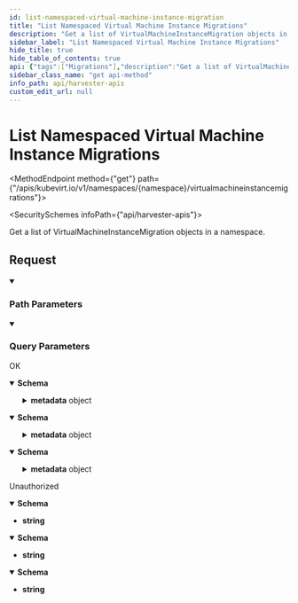 ```yaml
---
id: list-namespaced-virtual-machine-instance-migration
title: "List Namespaced Virtual Machine Instance Migrations"
description: "Get a list of VirtualMachineInstanceMigration objects in a namespace."
sidebar_label: "List Namespaced Virtual Machine Instance Migrations"
hide_title: true
hide_table_of_contents: true
api: {"tags":["Migrations"],"description":"Get a list of VirtualMachineInstanceMigration objects in a namespace.","operationId":"listNamespacedVirtualMachineInstanceMigration","parameters":[{"name":"continue","in":"query","description":"The continue option should be set when retrieving more results from the server. Since this value is server defined, clients may only use the continue value from a previous query result with identical query parameters (except for the value of continue) and the server may reject a continue value it does not recognize. If the specified continue value is no longer valid whether due to expiration (generally five to fifteen minutes) or a configuration change on the server the server will respond with a 410 ResourceExpired error indicating the client must restart their list without the continue field. This field is not supported when watch is true. Clients may start a watch from the last resourceVersion value returned by the server and not miss any modifications.","schema":{"type":"string"}},{"name":"fieldSelector","in":"query","description":"A selector to restrict the list of returned objects by their fields. Defaults to everything.","schema":{"type":"string"}},{"name":"includeUninitialized","in":"query","description":"If true, partially initialized resources are included in the response.","schema":{"type":"boolean"}},{"name":"labelSelector","in":"query","description":"A selector to restrict the list of returned objects by their labels. Defaults to everything","schema":{"type":"string"}},{"name":"limit","in":"query","description":"limit is a maximum number of responses to return for a list call. If more items exist, the server will set the `continue` field on the list metadata to a value that can be used with the same initial query to retrieve the next set of results. Setting a limit may return fewer than the requested amount of items (up to zero items) in the event all requested objects are filtered out and clients should only use the presence of the continue field to determine whether more results are available. Servers may choose not to support the limit argument and will return all of the available results. If limit is specified and the continue field is empty, clients may assume that no more results are available. This field is not supported if watch is true.\n\nThe server guarantees that the objects returned when using continue will be identical to issuing a single list call without a limit - that is, no objects created, modified, or deleted after the first request is issued will be included in any subsequent continued requests. This is sometimes referred to as a consistent snapshot, and ensures that a client that is using limit to receive smaller chunks of a very large result can ensure they see all possible objects. If objects are updated during a chunked list the version of the object that was present at the time the first list result was calculated is returned.","schema":{"type":"integer"}},{"name":"resourceVersion","in":"query","description":"When specified with a watch call, shows changes that occur after that particular version of a resource. Defaults to changes from the beginning of history.","schema":{"type":"string"}},{"name":"timeoutSeconds","in":"query","description":"TimeoutSeconds for the list/watch call.","schema":{"type":"integer"}},{"name":"watch","in":"query","description":"Watch for changes to the described resources and return them as a stream of add, update, and remove notifications. Specify resourceVersion.","schema":{"type":"boolean"}},{"name":"namespace","in":"path","description":"Object name and auth scope, such as for teams and projects","required":true,"schema":{"type":"string","pattern":"[a-z0-9][a-z0-9\\-]*"}}],"responses":{"200":{"description":"OK","content":{"application/json":{"schema":{"type":"object","required":["apiVersion","items","kind"],"properties":{"apiVersion":{"type":"string"},"items":{"type":"array","items":{"default":{},"allOf":[{"type":"object","required":["apiVersion","kind","spec"],"properties":{"apiVersion":{"type":"string"},"kind":{"type":"string"},"metadata":{"default":{},"allOf":[{"type":"object","required":["name"],"properties":{"name":{"type":"string"},"namespace":{"type":"string"}},"title":"k8s.io.v1.ObjectMeta"}]},"spec":{"default":{},"allOf":[{"type":"object","properties":{"vmiName":{"type":"string"}},"title":"kubevirt.io.api.core.v1.VirtualMachineInstanceMigrationSpec"}]},"status":{"default":{},"allOf":[{"type":"object","properties":{"conditions":{"type":"array","items":{"default":{},"allOf":[{"type":"object","required":["status","type"],"properties":{"lastProbeTime":{"default":{},"allOf":[{"type":"string","default":"","title":"k8s.io.v1.Time"}]},"lastTransitionTime":{"default":{},"allOf":[{"type":"string","default":"","title":"k8s.io.v1.Time"}]},"message":{"type":"string"},"reason":{"type":"string"},"status":{"type":"string","default":""},"type":{"type":"string","default":""}},"title":"kubevirt.io.api.core.v1.VirtualMachineInstanceMigrationCondition"}]}},"migrationState":{"type":"object","properties":{"abortRequested":{"type":"boolean"},"abortStatus":{"type":"string"},"completed":{"type":"boolean"},"endTimestamp":{"type":"string","default":"","title":"k8s.io.v1.Time"},"failed":{"type":"boolean"},"migrationConfiguration":{"type":"object","properties":{"allowAutoConverge":{"type":"boolean"},"allowPostCopy":{"type":"boolean"},"bandwidthPerMigration":{"type":"string","title":"k8s.io.apimachinery.pkg.api.resource.Quantity"},"completionTimeoutPerGiB":{"type":"integer","format":"int64"},"disableTLS":{"type":"boolean"},"matchSELinuxLevelOnMigration":{"type":"boolean"},"network":{"type":"string"},"nodeDrainTaintKey":{"type":"string"},"parallelMigrationsPerCluster":{"type":"integer","format":"int64"},"parallelOutboundMigrationsPerNode":{"type":"integer","format":"int64"},"progressTimeout":{"type":"integer","format":"int64"},"unsafeMigrationOverride":{"type":"boolean"}},"title":"kubevirt.io.api.core.v1.MigrationConfiguration"},"migrationPolicyName":{"type":"string"},"migrationUid":{"type":"string"},"mode":{"type":"string"},"sourceNode":{"type":"string"},"startTimestamp":{"type":"string","default":"","title":"k8s.io.v1.Time"},"targetAttachmentPodUID":{"type":"string"},"targetCPUSet":{"type":"array","items":{"type":"integer","format":"int32","default":0},"x-kubernetes-list-type":"atomic"},"targetDirectMigrationNodePorts":{"type":"object","additionalProperties":{"type":"integer","format":"int32","default":0}},"targetNode":{"type":"string"},"targetNodeAddress":{"type":"string"},"targetNodeDomainDetected":{"type":"boolean"},"targetNodeDomainReadyTimestamp":{"type":"string","default":"","title":"k8s.io.v1.Time"},"targetNodeTopology":{"type":"string"},"targetPod":{"type":"string"}},"title":"kubevirt.io.api.core.v1.VirtualMachineInstanceMigrationState"},"phase":{"type":"string"},"phaseTransitionTimestamps":{"type":"array","items":{"default":{},"allOf":[{"type":"object","properties":{"phase":{"type":"string"},"phaseTransitionTimestamp":{"default":{},"allOf":[{"type":"string","default":"","title":"k8s.io.v1.Time"}]}},"title":"kubevirt.io.api.core.v1.VirtualMachineInstanceMigrationPhaseTransitionTimestamp"}]},"x-kubernetes-list-type":"atomic"}},"title":"kubevirt.io.api.core.v1.VirtualMachineInstanceMigrationStatus"}]}},"title":"kubevirt.io.api.core.v1.VirtualMachineInstanceMigration"}]}},"kind":{"type":"string"},"metadata":{"default":{},"allOf":[{"type":"object","properties":{"continue":{"type":"string"},"remainingItemCount":{"type":"integer","format":"int64"},"resourceVersion":{"type":"string"},"selfLink":{"type":"string"}},"title":"k8s.io.v1.ListMeta"}]}},"title":"kubevirt.io.api.core.v1.VirtualMachineInstanceMigrationList"}},"application/json;stream=watch":{"schema":{"type":"object","required":["apiVersion","items","kind"],"properties":{"apiVersion":{"type":"string"},"items":{"type":"array","items":{"default":{},"allOf":[{"type":"object","required":["apiVersion","kind","spec"],"properties":{"apiVersion":{"type":"string"},"kind":{"type":"string"},"metadata":{"default":{},"allOf":[{"type":"object","required":["name"],"properties":{"name":{"type":"string"},"namespace":{"type":"string"}},"title":"k8s.io.v1.ObjectMeta"}]},"spec":{"default":{},"allOf":[{"type":"object","properties":{"vmiName":{"type":"string"}},"title":"kubevirt.io.api.core.v1.VirtualMachineInstanceMigrationSpec"}]},"status":{"default":{},"allOf":[{"type":"object","properties":{"conditions":{"type":"array","items":{"default":{},"allOf":[{"type":"object","required":["status","type"],"properties":{"lastProbeTime":{"default":{},"allOf":[{"type":"string","default":"","title":"k8s.io.v1.Time"}]},"lastTransitionTime":{"default":{},"allOf":[{"type":"string","default":"","title":"k8s.io.v1.Time"}]},"message":{"type":"string"},"reason":{"type":"string"},"status":{"type":"string","default":""},"type":{"type":"string","default":""}},"title":"kubevirt.io.api.core.v1.VirtualMachineInstanceMigrationCondition"}]}},"migrationState":{"type":"object","properties":{"abortRequested":{"type":"boolean"},"abortStatus":{"type":"string"},"completed":{"type":"boolean"},"endTimestamp":{"type":"string","default":"","title":"k8s.io.v1.Time"},"failed":{"type":"boolean"},"migrationConfiguration":{"type":"object","properties":{"allowAutoConverge":{"type":"boolean"},"allowPostCopy":{"type":"boolean"},"bandwidthPerMigration":{"type":"string","title":"k8s.io.apimachinery.pkg.api.resource.Quantity"},"completionTimeoutPerGiB":{"type":"integer","format":"int64"},"disableTLS":{"type":"boolean"},"matchSELinuxLevelOnMigration":{"type":"boolean"},"network":{"type":"string"},"nodeDrainTaintKey":{"type":"string"},"parallelMigrationsPerCluster":{"type":"integer","format":"int64"},"parallelOutboundMigrationsPerNode":{"type":"integer","format":"int64"},"progressTimeout":{"type":"integer","format":"int64"},"unsafeMigrationOverride":{"type":"boolean"}},"title":"kubevirt.io.api.core.v1.MigrationConfiguration"},"migrationPolicyName":{"type":"string"},"migrationUid":{"type":"string"},"mode":{"type":"string"},"sourceNode":{"type":"string"},"startTimestamp":{"type":"string","default":"","title":"k8s.io.v1.Time"},"targetAttachmentPodUID":{"type":"string"},"targetCPUSet":{"type":"array","items":{"type":"integer","format":"int32","default":0},"x-kubernetes-list-type":"atomic"},"targetDirectMigrationNodePorts":{"type":"object","additionalProperties":{"type":"integer","format":"int32","default":0}},"targetNode":{"type":"string"},"targetNodeAddress":{"type":"string"},"targetNodeDomainDetected":{"type":"boolean"},"targetNodeDomainReadyTimestamp":{"type":"string","default":"","title":"k8s.io.v1.Time"},"targetNodeTopology":{"type":"string"},"targetPod":{"type":"string"}},"title":"kubevirt.io.api.core.v1.VirtualMachineInstanceMigrationState"},"phase":{"type":"string"},"phaseTransitionTimestamps":{"type":"array","items":{"default":{},"allOf":[{"type":"object","properties":{"phase":{"type":"string"},"phaseTransitionTimestamp":{"default":{},"allOf":[{"type":"string","default":"","title":"k8s.io.v1.Time"}]}},"title":"kubevirt.io.api.core.v1.VirtualMachineInstanceMigrationPhaseTransitionTimestamp"}]},"x-kubernetes-list-type":"atomic"}},"title":"kubevirt.io.api.core.v1.VirtualMachineInstanceMigrationStatus"}]}},"title":"kubevirt.io.api.core.v1.VirtualMachineInstanceMigration"}]}},"kind":{"type":"string"},"metadata":{"default":{},"allOf":[{"type":"object","properties":{"continue":{"type":"string"},"remainingItemCount":{"type":"integer","format":"int64"},"resourceVersion":{"type":"string"},"selfLink":{"type":"string"}},"title":"k8s.io.v1.ListMeta"}]}},"title":"kubevirt.io.api.core.v1.VirtualMachineInstanceMigrationList"}},"application/yaml":{"schema":{"type":"object","required":["apiVersion","items","kind"],"properties":{"apiVersion":{"type":"string"},"items":{"type":"array","items":{"default":{},"allOf":[{"type":"object","required":["apiVersion","kind","spec"],"properties":{"apiVersion":{"type":"string"},"kind":{"type":"string"},"metadata":{"default":{},"allOf":[{"type":"object","required":["name"],"properties":{"name":{"type":"string"},"namespace":{"type":"string"}},"title":"k8s.io.v1.ObjectMeta"}]},"spec":{"default":{},"allOf":[{"type":"object","properties":{"vmiName":{"type":"string"}},"title":"kubevirt.io.api.core.v1.VirtualMachineInstanceMigrationSpec"}]},"status":{"default":{},"allOf":[{"type":"object","properties":{"conditions":{"type":"array","items":{"default":{},"allOf":[{"type":"object","required":["status","type"],"properties":{"lastProbeTime":{"default":{},"allOf":[{"type":"string","default":"","title":"k8s.io.v1.Time"}]},"lastTransitionTime":{"default":{},"allOf":[{"type":"string","default":"","title":"k8s.io.v1.Time"}]},"message":{"type":"string"},"reason":{"type":"string"},"status":{"type":"string","default":""},"type":{"type":"string","default":""}},"title":"kubevirt.io.api.core.v1.VirtualMachineInstanceMigrationCondition"}]}},"migrationState":{"type":"object","properties":{"abortRequested":{"type":"boolean"},"abortStatus":{"type":"string"},"completed":{"type":"boolean"},"endTimestamp":{"type":"string","default":"","title":"k8s.io.v1.Time"},"failed":{"type":"boolean"},"migrationConfiguration":{"type":"object","properties":{"allowAutoConverge":{"type":"boolean"},"allowPostCopy":{"type":"boolean"},"bandwidthPerMigration":{"type":"string","title":"k8s.io.apimachinery.pkg.api.resource.Quantity"},"completionTimeoutPerGiB":{"type":"integer","format":"int64"},"disableTLS":{"type":"boolean"},"matchSELinuxLevelOnMigration":{"type":"boolean"},"network":{"type":"string"},"nodeDrainTaintKey":{"type":"string"},"parallelMigrationsPerCluster":{"type":"integer","format":"int64"},"parallelOutboundMigrationsPerNode":{"type":"integer","format":"int64"},"progressTimeout":{"type":"integer","format":"int64"},"unsafeMigrationOverride":{"type":"boolean"}},"title":"kubevirt.io.api.core.v1.MigrationConfiguration"},"migrationPolicyName":{"type":"string"},"migrationUid":{"type":"string"},"mode":{"type":"string"},"sourceNode":{"type":"string"},"startTimestamp":{"type":"string","default":"","title":"k8s.io.v1.Time"},"targetAttachmentPodUID":{"type":"string"},"targetCPUSet":{"type":"array","items":{"type":"integer","format":"int32","default":0},"x-kubernetes-list-type":"atomic"},"targetDirectMigrationNodePorts":{"type":"object","additionalProperties":{"type":"integer","format":"int32","default":0}},"targetNode":{"type":"string"},"targetNodeAddress":{"type":"string"},"targetNodeDomainDetected":{"type":"boolean"},"targetNodeDomainReadyTimestamp":{"type":"string","default":"","title":"k8s.io.v1.Time"},"targetNodeTopology":{"type":"string"},"targetPod":{"type":"string"}},"title":"kubevirt.io.api.core.v1.VirtualMachineInstanceMigrationState"},"phase":{"type":"string"},"phaseTransitionTimestamps":{"type":"array","items":{"default":{},"allOf":[{"type":"object","properties":{"phase":{"type":"string"},"phaseTransitionTimestamp":{"default":{},"allOf":[{"type":"string","default":"","title":"k8s.io.v1.Time"}]}},"title":"kubevirt.io.api.core.v1.VirtualMachineInstanceMigrationPhaseTransitionTimestamp"}]},"x-kubernetes-list-type":"atomic"}},"title":"kubevirt.io.api.core.v1.VirtualMachineInstanceMigrationStatus"}]}},"title":"kubevirt.io.api.core.v1.VirtualMachineInstanceMigration"}]}},"kind":{"type":"string"},"metadata":{"default":{},"allOf":[{"type":"object","properties":{"continue":{"type":"string"},"remainingItemCount":{"type":"integer","format":"int64"},"resourceVersion":{"type":"string"},"selfLink":{"type":"string"}},"title":"k8s.io.v1.ListMeta"}]}},"title":"kubevirt.io.api.core.v1.VirtualMachineInstanceMigrationList"}}}},"401":{"description":"Unauthorized","content":{"application/json":{"schema":{"type":"string"}},"application/json;stream=watch":{"schema":{"type":"string"}},"application/yaml":{"schema":{"type":"string"}}}}},"method":"get","path":"/apis/kubevirt.io/v1/namespaces/{namespace}/virtualmachineinstancemigrations","securitySchemes":{"Basic":{"type":"http","scheme":"basic"},"Bearer":{"type":"http","scheme":"bearer"}},"info":{"title":"Harvester APIs","version":"v1beta1"},"postman":{"name":"List Namespaced Virtual Machine Instance Migrations","description":{"content":"Get a list of VirtualMachineInstanceMigration objects in a namespace.","type":"text/plain"},"url":{"path":["apis","kubevirt.io","v1","namespaces",":namespace","virtualmachineinstancemigrations"],"host":["{{baseUrl}}"],"query":[{"disabled":false,"description":{"content":"The continue option should be set when retrieving more results from the server. Since this value is server defined, clients may only use the continue value from a previous query result with identical query parameters (except for the value of continue) and the server may reject a continue value it does not recognize. If the specified continue value is no longer valid whether due to expiration (generally five to fifteen minutes) or a configuration change on the server the server will respond with a 410 ResourceExpired error indicating the client must restart their list without the continue field. This field is not supported when watch is true. Clients may start a watch from the last resourceVersion value returned by the server and not miss any modifications.","type":"text/plain"},"key":"continue","value":""},{"disabled":false,"description":{"content":"A selector to restrict the list of returned objects by their fields. Defaults to everything.","type":"text/plain"},"key":"fieldSelector","value":""},{"disabled":false,"description":{"content":"If true, partially initialized resources are included in the response.","type":"text/plain"},"key":"includeUninitialized","value":""},{"disabled":false,"description":{"content":"A selector to restrict the list of returned objects by their labels. Defaults to everything","type":"text/plain"},"key":"labelSelector","value":""},{"disabled":false,"description":{"content":"limit is a maximum number of responses to return for a list call. If more items exist, the server will set the `continue` field on the list metadata to a value that can be used with the same initial query to retrieve the next set of results. Setting a limit may return fewer than the requested amount of items (up to zero items) in the event all requested objects are filtered out and clients should only use the presence of the continue field to determine whether more results are available. Servers may choose not to support the limit argument and will return all of the available results. If limit is specified and the continue field is empty, clients may assume that no more results are available. This field is not supported if watch is true.\n\nThe server guarantees that the objects returned when using continue will be identical to issuing a single list call without a limit - that is, no objects created, modified, or deleted after the first request is issued will be included in any subsequent continued requests. This is sometimes referred to as a consistent snapshot, and ensures that a client that is using limit to receive smaller chunks of a very large result can ensure they see all possible objects. If objects are updated during a chunked list the version of the object that was present at the time the first list result was calculated is returned.","type":"text/plain"},"key":"limit","value":""},{"disabled":false,"description":{"content":"When specified with a watch call, shows changes that occur after that particular version of a resource. Defaults to changes from the beginning of history.","type":"text/plain"},"key":"resourceVersion","value":""},{"disabled":false,"description":{"content":"TimeoutSeconds for the list/watch call.","type":"text/plain"},"key":"timeoutSeconds","value":""},{"disabled":false,"description":{"content":"Watch for changes to the described resources and return them as a stream of add, update, and remove notifications. Specify resourceVersion.","type":"text/plain"},"key":"watch","value":""}],"variable":[{"disabled":false,"description":{"content":"(Required) Object name and auth scope, such as for teams and projects","type":"text/plain"},"type":"any","value":"","key":"namespace"}]},"header":[{"key":"Accept","value":"application/json"}],"method":"GET"}}
sidebar_class_name: "get api-method"
info_path: api/harvester-apis
custom_edit_url: null
---
```



<h1 className={"openapi__heading"}>List Namespaced Virtual Machine Instance Migrations</h1>

<MethodEndpoint method={"get"} path={"/apis/kubevirt.io/v1/namespaces/{namespace}/virtualmachineinstancemigrations"}></MethodEndpoint>

<SecuritySchemes infoPath={"api/harvester-apis"}></SecuritySchemes>



Get a list of VirtualMachineInstanceMigration objects in a namespace.

## Request

<details style={{"marginBottom":"1rem"}} className={"openapi-markdown__details"} data-collapsed={false} open={true}><summary style={{}}><h3 className={"openapi-markdown__details-summary-header-params"}>Path Parameters</h3></summary><div><ul><ParamsItem className={"paramsItem"} param={{"name":"namespace","in":"path","description":"Object name and auth scope, such as for teams and projects","required":true,"schema":{"type":"string","pattern":"[a-z0-9][a-z0-9\\-]*"}}}></ParamsItem></ul></div></details><details style={{"marginBottom":"1rem"}} className={"openapi-markdown__details"} data-collapsed={false} open={true}><summary style={{}}><h3 className={"openapi-markdown__details-summary-header-params"}>Query Parameters</h3></summary><div><ul><ParamsItem className={"paramsItem"} param={{"name":"continue","in":"query","description":"The continue option should be set when retrieving more results from the server. Since this value is server defined, clients may only use the continue value from a previous query result with identical query parameters (except for the value of continue) and the server may reject a continue value it does not recognize. If the specified continue value is no longer valid whether due to expiration (generally five to fifteen minutes) or a configuration change on the server the server will respond with a 410 ResourceExpired error indicating the client must restart their list without the continue field. This field is not supported when watch is true. Clients may start a watch from the last resourceVersion value returned by the server and not miss any modifications.","schema":{"type":"string"}}}></ParamsItem><ParamsItem className={"paramsItem"} param={{"name":"fieldSelector","in":"query","description":"A selector to restrict the list of returned objects by their fields. Defaults to everything.","schema":{"type":"string"}}}></ParamsItem><ParamsItem className={"paramsItem"} param={{"name":"includeUninitialized","in":"query","description":"If true, partially initialized resources are included in the response.","schema":{"type":"boolean"}}}></ParamsItem><ParamsItem className={"paramsItem"} param={{"name":"labelSelector","in":"query","description":"A selector to restrict the list of returned objects by their labels. Defaults to everything","schema":{"type":"string"}}}></ParamsItem><ParamsItem className={"paramsItem"} param={{"name":"limit","in":"query","description":"limit is a maximum number of responses to return for a list call. If more items exist, the server will set the `continue` field on the list metadata to a value that can be used with the same initial query to retrieve the next set of results. Setting a limit may return fewer than the requested amount of items (up to zero items) in the event all requested objects are filtered out and clients should only use the presence of the continue field to determine whether more results are available. Servers may choose not to support the limit argument and will return all of the available results. If limit is specified and the continue field is empty, clients may assume that no more results are available. This field is not supported if watch is true.\n\nThe server guarantees that the objects returned when using continue will be identical to issuing a single list call without a limit - that is, no objects created, modified, or deleted after the first request is issued will be included in any subsequent continued requests. This is sometimes referred to as a consistent snapshot, and ensures that a client that is using limit to receive smaller chunks of a very large result can ensure they see all possible objects. If objects are updated during a chunked list the version of the object that was present at the time the first list result was calculated is returned.","schema":{"type":"integer"}}}></ParamsItem><ParamsItem className={"paramsItem"} param={{"name":"resourceVersion","in":"query","description":"When specified with a watch call, shows changes that occur after that particular version of a resource. Defaults to changes from the beginning of history.","schema":{"type":"string"}}}></ParamsItem><ParamsItem className={"paramsItem"} param={{"name":"timeoutSeconds","in":"query","description":"TimeoutSeconds for the list/watch call.","schema":{"type":"integer"}}}></ParamsItem><ParamsItem className={"paramsItem"} param={{"name":"watch","in":"query","description":"Watch for changes to the described resources and return them as a stream of add, update, and remove notifications. Specify resourceVersion.","schema":{"type":"boolean"}}}></ParamsItem></ul></div></details><div><div><ApiTabs><TabItem label={"200"} value={"200"}><div>

OK

</div><div><MimeTabs className={"openapi-tabs__mime"} schemaType={"response"}><TabItem label={"application/json"} value={"application/json"}><SchemaTabs className={"openapi-tabs__schema"}><TabItem label={"Schema"} value={"Schema"}><details style={{}} className={"openapi-markdown__details response"} data-collapsed={false} open={true}><summary style={{}} className={"openapi-markdown__details-summary-response"}><strong>Schema</strong></summary><div style={{"textAlign":"left","marginLeft":"1rem"}}></div><ul style={{"marginLeft":"1rem"}}><SchemaItem collapsible={false} name={"apiVersion"} required={true} schemaName={"string"} qualifierMessage={undefined} schema={{"type":"string"}}></SchemaItem><SchemaItem collapsible={false} name={"items"} required={true} schemaName={"object[]"} qualifierMessage={undefined} schema={{"type":"array","items":{"default":{},"allOf":[{"type":"object","required":["apiVersion","kind","spec"],"properties":{"apiVersion":{"type":"string"},"kind":{"type":"string"},"metadata":{"default":{},"allOf":[{"type":"object","required":["name"],"properties":{"name":{"type":"string"},"namespace":{"type":"string"}},"title":"k8s.io.v1.ObjectMeta"}]},"spec":{"default":{},"allOf":[{"type":"object","properties":{"vmiName":{"type":"string"}},"title":"kubevirt.io.api.core.v1.VirtualMachineInstanceMigrationSpec"}]},"status":{"default":{},"allOf":[{"type":"object","properties":{"conditions":{"type":"array","items":{"default":{},"allOf":[{"type":"object","required":["status","type"],"properties":{"lastProbeTime":{"default":{},"allOf":[{"type":"string","default":"","title":"k8s.io.v1.Time"}]},"lastTransitionTime":{"default":{},"allOf":[{"type":"string","default":"","title":"k8s.io.v1.Time"}]},"message":{"type":"string"},"reason":{"type":"string"},"status":{"type":"string","default":""},"type":{"type":"string","default":""}},"title":"kubevirt.io.api.core.v1.VirtualMachineInstanceMigrationCondition"}]}},"migrationState":{"type":"object","properties":{"abortRequested":{"type":"boolean"},"abortStatus":{"type":"string"},"completed":{"type":"boolean"},"endTimestamp":{"type":"string","default":"","title":"k8s.io.v1.Time"},"failed":{"type":"boolean"},"migrationConfiguration":{"type":"object","properties":{"allowAutoConverge":{"type":"boolean"},"allowPostCopy":{"type":"boolean"},"bandwidthPerMigration":{"type":"string","title":"k8s.io.apimachinery.pkg.api.resource.Quantity"},"completionTimeoutPerGiB":{"type":"integer","format":"int64"},"disableTLS":{"type":"boolean"},"matchSELinuxLevelOnMigration":{"type":"boolean"},"network":{"type":"string"},"nodeDrainTaintKey":{"type":"string"},"parallelMigrationsPerCluster":{"type":"integer","format":"int64"},"parallelOutboundMigrationsPerNode":{"type":"integer","format":"int64"},"progressTimeout":{"type":"integer","format":"int64"},"unsafeMigrationOverride":{"type":"boolean"}},"title":"kubevirt.io.api.core.v1.MigrationConfiguration"},"migrationPolicyName":{"type":"string"},"migrationUid":{"type":"string"},"mode":{"type":"string"},"sourceNode":{"type":"string"},"startTimestamp":{"type":"string","default":"","title":"k8s.io.v1.Time"},"targetAttachmentPodUID":{"type":"string"},"targetCPUSet":{"type":"array","items":{"type":"integer","format":"int32","default":0},"x-kubernetes-list-type":"atomic"},"targetDirectMigrationNodePorts":{"type":"object","additionalProperties":{"type":"integer","format":"int32","default":0}},"targetNode":{"type":"string"},"targetNodeAddress":{"type":"string"},"targetNodeDomainDetected":{"type":"boolean"},"targetNodeDomainReadyTimestamp":{"type":"string","default":"","title":"k8s.io.v1.Time"},"targetNodeTopology":{"type":"string"},"targetPod":{"type":"string"}},"title":"kubevirt.io.api.core.v1.VirtualMachineInstanceMigrationState"},"phase":{"type":"string"},"phaseTransitionTimestamps":{"type":"array","items":{"default":{},"allOf":[{"type":"object","properties":{"phase":{"type":"string"},"phaseTransitionTimestamp":{"default":{},"allOf":[{"type":"string","default":"","title":"k8s.io.v1.Time"}]}},"title":"kubevirt.io.api.core.v1.VirtualMachineInstanceMigrationPhaseTransitionTimestamp"}]},"x-kubernetes-list-type":"atomic"}},"title":"kubevirt.io.api.core.v1.VirtualMachineInstanceMigrationStatus"}]}},"title":"kubevirt.io.api.core.v1.VirtualMachineInstanceMigration"}]}}}></SchemaItem><SchemaItem collapsible={false} name={"kind"} required={true} schemaName={"string"} qualifierMessage={undefined} schema={{"type":"string"}}></SchemaItem><SchemaItem collapsible={true} className={"schemaItem"}><details style={{}} className={"openapi-markdown__details"}><summary style={{}}><span className={"openapi-schema__container"}><strong className={"openapi-schema__property"}>metadata</strong><span className={"openapi-schema__name"}> object</span></span></summary><div style={{"marginLeft":"1rem"}}><SchemaItem collapsible={false} name={"continue"} required={false} schemaName={"string"} qualifierMessage={undefined} schema={{"type":"string"}}></SchemaItem><SchemaItem collapsible={false} name={"remainingItemCount"} required={false} schemaName={"int64"} qualifierMessage={undefined} schema={{"type":"integer","format":"int64"}}></SchemaItem><SchemaItem collapsible={false} name={"resourceVersion"} required={false} schemaName={"string"} qualifierMessage={undefined} schema={{"type":"string"}}></SchemaItem><SchemaItem collapsible={false} name={"selfLink"} required={false} schemaName={"string"} qualifierMessage={undefined} schema={{"type":"string"}}></SchemaItem></div></details></SchemaItem></ul></details></TabItem><TabItem label={"Example (from schema)"} value={"Example (from schema)"}><ResponseSamples responseExample={"{\n  \"apiVersion\": \"string\",\n  \"items\": [\n    {\n      \"apiVersion\": \"string\",\n      \"kind\": \"string\",\n      \"metadata\": {\n        \"name\": \"string\",\n        \"namespace\": \"string\"\n      },\n      \"spec\": {\n        \"vmiName\": \"string\"\n      },\n      \"status\": {\n        \"conditions\": [\n          {\n            \"lastProbeTime\": {},\n            \"lastTransitionTime\": {},\n            \"message\": \"string\",\n            \"reason\": \"string\",\n            \"status\": \"string\",\n            \"type\": \"string\"\n          }\n        ],\n        \"migrationState\": {\n          \"abortRequested\": true,\n          \"abortStatus\": \"string\",\n          \"completed\": true,\n          \"endTimestamp\": \"string\",\n          \"failed\": true,\n          \"migrationConfiguration\": {\n            \"allowAutoConverge\": true,\n            \"allowPostCopy\": true,\n            \"bandwidthPerMigration\": \"string\",\n            \"completionTimeoutPerGiB\": 0,\n            \"disableTLS\": true,\n            \"matchSELinuxLevelOnMigration\": true,\n            \"network\": \"string\",\n            \"nodeDrainTaintKey\": \"string\",\n            \"parallelMigrationsPerCluster\": 0,\n            \"parallelOutboundMigrationsPerNode\": 0,\n            \"progressTimeout\": 0,\n            \"unsafeMigrationOverride\": true\n          },\n          \"migrationPolicyName\": \"string\",\n          \"migrationUid\": \"string\",\n          \"mode\": \"string\",\n          \"sourceNode\": \"string\",\n          \"startTimestamp\": \"string\",\n          \"targetAttachmentPodUID\": \"string\",\n          \"targetCPUSet\": [\n            0\n          ],\n          \"targetDirectMigrationNodePorts\": {},\n          \"targetNode\": \"string\",\n          \"targetNodeAddress\": \"string\",\n          \"targetNodeDomainDetected\": true,\n          \"targetNodeDomainReadyTimestamp\": \"string\",\n          \"targetNodeTopology\": \"string\",\n          \"targetPod\": \"string\"\n        },\n        \"phase\": \"string\",\n        \"phaseTransitionTimestamps\": [\n          {\n            \"phase\": \"string\",\n            \"phaseTransitionTimestamp\": {}\n          }\n        ]\n      }\n    }\n  ],\n  \"kind\": \"string\",\n  \"metadata\": {\n    \"continue\": \"string\",\n    \"remainingItemCount\": 0,\n    \"resourceVersion\": \"string\",\n    \"selfLink\": \"string\"\n  }\n}"} language={"json"}></ResponseSamples></TabItem></SchemaTabs></TabItem><TabItem label={"application/json;stream=watch"} value={"application/json;stream=watch"}><SchemaTabs className={"openapi-tabs__schema"}><TabItem label={"Schema"} value={"Schema"}><details style={{}} className={"openapi-markdown__details response"} data-collapsed={false} open={true}><summary style={{}} className={"openapi-markdown__details-summary-response"}><strong>Schema</strong></summary><div style={{"textAlign":"left","marginLeft":"1rem"}}></div><ul style={{"marginLeft":"1rem"}}><SchemaItem collapsible={false} name={"apiVersion"} required={true} schemaName={"string"} qualifierMessage={undefined} schema={{"type":"string"}}></SchemaItem><SchemaItem collapsible={false} name={"items"} required={true} schemaName={"object[]"} qualifierMessage={undefined} schema={{"type":"array","items":{"default":{},"allOf":[{"type":"object","required":["apiVersion","kind","spec"],"properties":{"apiVersion":{"type":"string"},"kind":{"type":"string"},"metadata":{"default":{},"allOf":[{"type":"object","required":["name"],"properties":{"name":{"type":"string"},"namespace":{"type":"string"}},"title":"k8s.io.v1.ObjectMeta"}]},"spec":{"default":{},"allOf":[{"type":"object","properties":{"vmiName":{"type":"string"}},"title":"kubevirt.io.api.core.v1.VirtualMachineInstanceMigrationSpec"}]},"status":{"default":{},"allOf":[{"type":"object","properties":{"conditions":{"type":"array","items":{"default":{},"allOf":[{"type":"object","required":["status","type"],"properties":{"lastProbeTime":{"default":{},"allOf":[{"type":"string","default":"","title":"k8s.io.v1.Time"}]},"lastTransitionTime":{"default":{},"allOf":[{"type":"string","default":"","title":"k8s.io.v1.Time"}]},"message":{"type":"string"},"reason":{"type":"string"},"status":{"type":"string","default":""},"type":{"type":"string","default":""}},"title":"kubevirt.io.api.core.v1.VirtualMachineInstanceMigrationCondition"}]}},"migrationState":{"type":"object","properties":{"abortRequested":{"type":"boolean"},"abortStatus":{"type":"string"},"completed":{"type":"boolean"},"endTimestamp":{"type":"string","default":"","title":"k8s.io.v1.Time"},"failed":{"type":"boolean"},"migrationConfiguration":{"type":"object","properties":{"allowAutoConverge":{"type":"boolean"},"allowPostCopy":{"type":"boolean"},"bandwidthPerMigration":{"type":"string","title":"k8s.io.apimachinery.pkg.api.resource.Quantity"},"completionTimeoutPerGiB":{"type":"integer","format":"int64"},"disableTLS":{"type":"boolean"},"matchSELinuxLevelOnMigration":{"type":"boolean"},"network":{"type":"string"},"nodeDrainTaintKey":{"type":"string"},"parallelMigrationsPerCluster":{"type":"integer","format":"int64"},"parallelOutboundMigrationsPerNode":{"type":"integer","format":"int64"},"progressTimeout":{"type":"integer","format":"int64"},"unsafeMigrationOverride":{"type":"boolean"}},"title":"kubevirt.io.api.core.v1.MigrationConfiguration"},"migrationPolicyName":{"type":"string"},"migrationUid":{"type":"string"},"mode":{"type":"string"},"sourceNode":{"type":"string"},"startTimestamp":{"type":"string","default":"","title":"k8s.io.v1.Time"},"targetAttachmentPodUID":{"type":"string"},"targetCPUSet":{"type":"array","items":{"type":"integer","format":"int32","default":0},"x-kubernetes-list-type":"atomic"},"targetDirectMigrationNodePorts":{"type":"object","additionalProperties":{"type":"integer","format":"int32","default":0}},"targetNode":{"type":"string"},"targetNodeAddress":{"type":"string"},"targetNodeDomainDetected":{"type":"boolean"},"targetNodeDomainReadyTimestamp":{"type":"string","default":"","title":"k8s.io.v1.Time"},"targetNodeTopology":{"type":"string"},"targetPod":{"type":"string"}},"title":"kubevirt.io.api.core.v1.VirtualMachineInstanceMigrationState"},"phase":{"type":"string"},"phaseTransitionTimestamps":{"type":"array","items":{"default":{},"allOf":[{"type":"object","properties":{"phase":{"type":"string"},"phaseTransitionTimestamp":{"default":{},"allOf":[{"type":"string","default":"","title":"k8s.io.v1.Time"}]}},"title":"kubevirt.io.api.core.v1.VirtualMachineInstanceMigrationPhaseTransitionTimestamp"}]},"x-kubernetes-list-type":"atomic"}},"title":"kubevirt.io.api.core.v1.VirtualMachineInstanceMigrationStatus"}]}},"title":"kubevirt.io.api.core.v1.VirtualMachineInstanceMigration"}]}}}></SchemaItem><SchemaItem collapsible={false} name={"kind"} required={true} schemaName={"string"} qualifierMessage={undefined} schema={{"type":"string"}}></SchemaItem><SchemaItem collapsible={true} className={"schemaItem"}><details style={{}} className={"openapi-markdown__details"}><summary style={{}}><span className={"openapi-schema__container"}><strong className={"openapi-schema__property"}>metadata</strong><span className={"openapi-schema__name"}> object</span></span></summary><div style={{"marginLeft":"1rem"}}><SchemaItem collapsible={false} name={"continue"} required={false} schemaName={"string"} qualifierMessage={undefined} schema={{"type":"string"}}></SchemaItem><SchemaItem collapsible={false} name={"remainingItemCount"} required={false} schemaName={"int64"} qualifierMessage={undefined} schema={{"type":"integer","format":"int64"}}></SchemaItem><SchemaItem collapsible={false} name={"resourceVersion"} required={false} schemaName={"string"} qualifierMessage={undefined} schema={{"type":"string"}}></SchemaItem><SchemaItem collapsible={false} name={"selfLink"} required={false} schemaName={"string"} qualifierMessage={undefined} schema={{"type":"string"}}></SchemaItem></div></details></SchemaItem></ul></details></TabItem><TabItem label={"Example (from schema)"} value={"Example (from schema)"}><ResponseSamples responseExample={"{\n  \"apiVersion\": \"string\",\n  \"items\": [\n    {\n      \"apiVersion\": \"string\",\n      \"kind\": \"string\",\n      \"metadata\": {\n        \"name\": \"string\",\n        \"namespace\": \"string\"\n      },\n      \"spec\": {\n        \"vmiName\": \"string\"\n      },\n      \"status\": {\n        \"conditions\": [\n          {\n            \"lastProbeTime\": {},\n            \"lastTransitionTime\": {},\n            \"message\": \"string\",\n            \"reason\": \"string\",\n            \"status\": \"string\",\n            \"type\": \"string\"\n          }\n        ],\n        \"migrationState\": {\n          \"abortRequested\": true,\n          \"abortStatus\": \"string\",\n          \"completed\": true,\n          \"endTimestamp\": \"string\",\n          \"failed\": true,\n          \"migrationConfiguration\": {\n            \"allowAutoConverge\": true,\n            \"allowPostCopy\": true,\n            \"bandwidthPerMigration\": \"string\",\n            \"completionTimeoutPerGiB\": 0,\n            \"disableTLS\": true,\n            \"matchSELinuxLevelOnMigration\": true,\n            \"network\": \"string\",\n            \"nodeDrainTaintKey\": \"string\",\n            \"parallelMigrationsPerCluster\": 0,\n            \"parallelOutboundMigrationsPerNode\": 0,\n            \"progressTimeout\": 0,\n            \"unsafeMigrationOverride\": true\n          },\n          \"migrationPolicyName\": \"string\",\n          \"migrationUid\": \"string\",\n          \"mode\": \"string\",\n          \"sourceNode\": \"string\",\n          \"startTimestamp\": \"string\",\n          \"targetAttachmentPodUID\": \"string\",\n          \"targetCPUSet\": [\n            0\n          ],\n          \"targetDirectMigrationNodePorts\": {},\n          \"targetNode\": \"string\",\n          \"targetNodeAddress\": \"string\",\n          \"targetNodeDomainDetected\": true,\n          \"targetNodeDomainReadyTimestamp\": \"string\",\n          \"targetNodeTopology\": \"string\",\n          \"targetPod\": \"string\"\n        },\n        \"phase\": \"string\",\n        \"phaseTransitionTimestamps\": [\n          {\n            \"phase\": \"string\",\n            \"phaseTransitionTimestamp\": {}\n          }\n        ]\n      }\n    }\n  ],\n  \"kind\": \"string\",\n  \"metadata\": {\n    \"continue\": \"string\",\n    \"remainingItemCount\": 0,\n    \"resourceVersion\": \"string\",\n    \"selfLink\": \"string\"\n  }\n}"} language={"json"}></ResponseSamples></TabItem></SchemaTabs></TabItem><TabItem label={"application/yaml"} value={"application/yaml"}><SchemaTabs className={"openapi-tabs__schema"}><TabItem label={"Schema"} value={"Schema"}><details style={{}} className={"openapi-markdown__details response"} data-collapsed={false} open={true}><summary style={{}} className={"openapi-markdown__details-summary-response"}><strong>Schema</strong></summary><div style={{"textAlign":"left","marginLeft":"1rem"}}></div><ul style={{"marginLeft":"1rem"}}><SchemaItem collapsible={false} name={"apiVersion"} required={true} schemaName={"string"} qualifierMessage={undefined} schema={{"type":"string"}}></SchemaItem><SchemaItem collapsible={false} name={"items"} required={true} schemaName={"object[]"} qualifierMessage={undefined} schema={{"type":"array","items":{"default":{},"allOf":[{"type":"object","required":["apiVersion","kind","spec"],"properties":{"apiVersion":{"type":"string"},"kind":{"type":"string"},"metadata":{"default":{},"allOf":[{"type":"object","required":["name"],"properties":{"name":{"type":"string"},"namespace":{"type":"string"}},"title":"k8s.io.v1.ObjectMeta"}]},"spec":{"default":{},"allOf":[{"type":"object","properties":{"vmiName":{"type":"string"}},"title":"kubevirt.io.api.core.v1.VirtualMachineInstanceMigrationSpec"}]},"status":{"default":{},"allOf":[{"type":"object","properties":{"conditions":{"type":"array","items":{"default":{},"allOf":[{"type":"object","required":["status","type"],"properties":{"lastProbeTime":{"default":{},"allOf":[{"type":"string","default":"","title":"k8s.io.v1.Time"}]},"lastTransitionTime":{"default":{},"allOf":[{"type":"string","default":"","title":"k8s.io.v1.Time"}]},"message":{"type":"string"},"reason":{"type":"string"},"status":{"type":"string","default":""},"type":{"type":"string","default":""}},"title":"kubevirt.io.api.core.v1.VirtualMachineInstanceMigrationCondition"}]}},"migrationState":{"type":"object","properties":{"abortRequested":{"type":"boolean"},"abortStatus":{"type":"string"},"completed":{"type":"boolean"},"endTimestamp":{"type":"string","default":"","title":"k8s.io.v1.Time"},"failed":{"type":"boolean"},"migrationConfiguration":{"type":"object","properties":{"allowAutoConverge":{"type":"boolean"},"allowPostCopy":{"type":"boolean"},"bandwidthPerMigration":{"type":"string","title":"k8s.io.apimachinery.pkg.api.resource.Quantity"},"completionTimeoutPerGiB":{"type":"integer","format":"int64"},"disableTLS":{"type":"boolean"},"matchSELinuxLevelOnMigration":{"type":"boolean"},"network":{"type":"string"},"nodeDrainTaintKey":{"type":"string"},"parallelMigrationsPerCluster":{"type":"integer","format":"int64"},"parallelOutboundMigrationsPerNode":{"type":"integer","format":"int64"},"progressTimeout":{"type":"integer","format":"int64"},"unsafeMigrationOverride":{"type":"boolean"}},"title":"kubevirt.io.api.core.v1.MigrationConfiguration"},"migrationPolicyName":{"type":"string"},"migrationUid":{"type":"string"},"mode":{"type":"string"},"sourceNode":{"type":"string"},"startTimestamp":{"type":"string","default":"","title":"k8s.io.v1.Time"},"targetAttachmentPodUID":{"type":"string"},"targetCPUSet":{"type":"array","items":{"type":"integer","format":"int32","default":0},"x-kubernetes-list-type":"atomic"},"targetDirectMigrationNodePorts":{"type":"object","additionalProperties":{"type":"integer","format":"int32","default":0}},"targetNode":{"type":"string"},"targetNodeAddress":{"type":"string"},"targetNodeDomainDetected":{"type":"boolean"},"targetNodeDomainReadyTimestamp":{"type":"string","default":"","title":"k8s.io.v1.Time"},"targetNodeTopology":{"type":"string"},"targetPod":{"type":"string"}},"title":"kubevirt.io.api.core.v1.VirtualMachineInstanceMigrationState"},"phase":{"type":"string"},"phaseTransitionTimestamps":{"type":"array","items":{"default":{},"allOf":[{"type":"object","properties":{"phase":{"type":"string"},"phaseTransitionTimestamp":{"default":{},"allOf":[{"type":"string","default":"","title":"k8s.io.v1.Time"}]}},"title":"kubevirt.io.api.core.v1.VirtualMachineInstanceMigrationPhaseTransitionTimestamp"}]},"x-kubernetes-list-type":"atomic"}},"title":"kubevirt.io.api.core.v1.VirtualMachineInstanceMigrationStatus"}]}},"title":"kubevirt.io.api.core.v1.VirtualMachineInstanceMigration"}]}}}></SchemaItem><SchemaItem collapsible={false} name={"kind"} required={true} schemaName={"string"} qualifierMessage={undefined} schema={{"type":"string"}}></SchemaItem><SchemaItem collapsible={true} className={"schemaItem"}><details style={{}} className={"openapi-markdown__details"}><summary style={{}}><span className={"openapi-schema__container"}><strong className={"openapi-schema__property"}>metadata</strong><span className={"openapi-schema__name"}> object</span></span></summary><div style={{"marginLeft":"1rem"}}><SchemaItem collapsible={false} name={"continue"} required={false} schemaName={"string"} qualifierMessage={undefined} schema={{"type":"string"}}></SchemaItem><SchemaItem collapsible={false} name={"remainingItemCount"} required={false} schemaName={"int64"} qualifierMessage={undefined} schema={{"type":"integer","format":"int64"}}></SchemaItem><SchemaItem collapsible={false} name={"resourceVersion"} required={false} schemaName={"string"} qualifierMessage={undefined} schema={{"type":"string"}}></SchemaItem><SchemaItem collapsible={false} name={"selfLink"} required={false} schemaName={"string"} qualifierMessage={undefined} schema={{"type":"string"}}></SchemaItem></div></details></SchemaItem></ul></details></TabItem><TabItem label={"Example (from schema)"} value={"Example (from schema)"}><ResponseSamples responseExample={"{\n  \"apiVersion\": \"string\",\n  \"items\": [\n    {\n      \"apiVersion\": \"string\",\n      \"kind\": \"string\",\n      \"metadata\": {\n        \"name\": \"string\",\n        \"namespace\": \"string\"\n      },\n      \"spec\": {\n        \"vmiName\": \"string\"\n      },\n      \"status\": {\n        \"conditions\": [\n          {\n            \"lastProbeTime\": {},\n            \"lastTransitionTime\": {},\n            \"message\": \"string\",\n            \"reason\": \"string\",\n            \"status\": \"string\",\n            \"type\": \"string\"\n          }\n        ],\n        \"migrationState\": {\n          \"abortRequested\": true,\n          \"abortStatus\": \"string\",\n          \"completed\": true,\n          \"endTimestamp\": \"string\",\n          \"failed\": true,\n          \"migrationConfiguration\": {\n            \"allowAutoConverge\": true,\n            \"allowPostCopy\": true,\n            \"bandwidthPerMigration\": \"string\",\n            \"completionTimeoutPerGiB\": 0,\n            \"disableTLS\": true,\n            \"matchSELinuxLevelOnMigration\": true,\n            \"network\": \"string\",\n            \"nodeDrainTaintKey\": \"string\",\n            \"parallelMigrationsPerCluster\": 0,\n            \"parallelOutboundMigrationsPerNode\": 0,\n            \"progressTimeout\": 0,\n            \"unsafeMigrationOverride\": true\n          },\n          \"migrationPolicyName\": \"string\",\n          \"migrationUid\": \"string\",\n          \"mode\": \"string\",\n          \"sourceNode\": \"string\",\n          \"startTimestamp\": \"string\",\n          \"targetAttachmentPodUID\": \"string\",\n          \"targetCPUSet\": [\n            0\n          ],\n          \"targetDirectMigrationNodePorts\": {},\n          \"targetNode\": \"string\",\n          \"targetNodeAddress\": \"string\",\n          \"targetNodeDomainDetected\": true,\n          \"targetNodeDomainReadyTimestamp\": \"string\",\n          \"targetNodeTopology\": \"string\",\n          \"targetPod\": \"string\"\n        },\n        \"phase\": \"string\",\n        \"phaseTransitionTimestamps\": [\n          {\n            \"phase\": \"string\",\n            \"phaseTransitionTimestamp\": {}\n          }\n        ]\n      }\n    }\n  ],\n  \"kind\": \"string\",\n  \"metadata\": {\n    \"continue\": \"string\",\n    \"remainingItemCount\": 0,\n    \"resourceVersion\": \"string\",\n    \"selfLink\": \"string\"\n  }\n}"} language={"json"}></ResponseSamples></TabItem></SchemaTabs></TabItem></MimeTabs></div></TabItem><TabItem label={"401"} value={"401"}><div>

Unauthorized

</div><div><MimeTabs className={"openapi-tabs__mime"} schemaType={"response"}><TabItem label={"application/json"} value={"application/json"}><SchemaTabs className={"openapi-tabs__schema"}><TabItem label={"Schema"} value={"Schema"}><details style={{}} className={"openapi-markdown__details response"} data-collapsed={false} open={true}><summary style={{}} className={"openapi-markdown__details-summary-response"}><strong>Schema</strong></summary><div style={{"textAlign":"left","marginLeft":"1rem"}}></div><ul style={{"marginLeft":"1rem"}}><li><div><strong>string</strong></div></li></ul></details></TabItem></SchemaTabs></TabItem><TabItem label={"application/json;stream=watch"} value={"application/json;stream=watch"}><SchemaTabs className={"openapi-tabs__schema"}><TabItem label={"Schema"} value={"Schema"}><details style={{}} className={"openapi-markdown__details response"} data-collapsed={false} open={true}><summary style={{}} className={"openapi-markdown__details-summary-response"}><strong>Schema</strong></summary><div style={{"textAlign":"left","marginLeft":"1rem"}}></div><ul style={{"marginLeft":"1rem"}}><li><div><strong>string</strong></div></li></ul></details></TabItem></SchemaTabs></TabItem><TabItem label={"application/yaml"} value={"application/yaml"}><SchemaTabs className={"openapi-tabs__schema"}><TabItem label={"Schema"} value={"Schema"}><details style={{}} className={"openapi-markdown__details response"} data-collapsed={false} open={true}><summary style={{}} className={"openapi-markdown__details-summary-response"}><strong>Schema</strong></summary><div style={{"textAlign":"left","marginLeft":"1rem"}}></div><ul style={{"marginLeft":"1rem"}}><li><div><strong>string</strong></div></li></ul></details></TabItem></SchemaTabs></TabItem></MimeTabs></div></TabItem></ApiTabs></div></div>
      